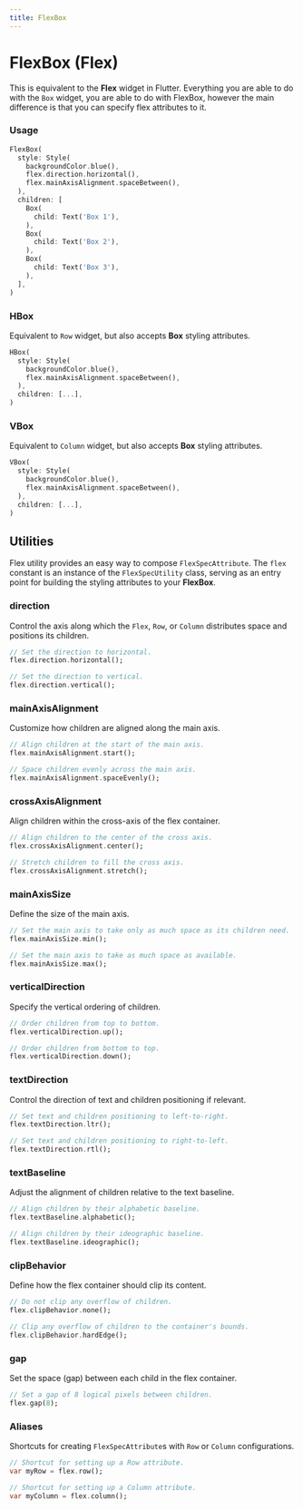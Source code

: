 ```yaml
---
title: FlexBox
---
```


# FlexBox (Flex)

This is equivalent to the **Flex** widget in Flutter. Everything you are able to do with the `Box` widget, you are able to do with FlexBox, however the main difference is that you can specify flex attributes to it.

### Usage

```dart
FlexBox(
  style: Style(
    backgroundColor.blue(),
    flex.direction.horizontal(),
    flex.mainAxisAlignment.spaceBetween(),
  ),
  children: [
    Box(
      child: Text('Box 1'),
    ),
    Box(
      child: Text('Box 2'),
    ),
    Box(
      child: Text('Box 3'),
    ),
  ],
)
```

### HBox

Equivalent to `Row` widget, but also accepts **Box** styling attributes.

```dart
HBox(
  style: Style(
    backgroundColor.blue(),
    flex.mainAxisAlignment.spaceBetween(),
  ),
  children: [...],
)
```

### VBox

Equivalent to `Column` widget, but also accepts **Box** styling attributes.

```dart
VBox(
  style: Style(
    backgroundColor.blue(),
    flex.mainAxisAlignment.spaceBetween(),
  ),
  children: [...],
)
```

## Utilities

Flex utility provides an easy way to compose `FlexSpecAttribute`. The `flex` constant is an instance of the `FlexSpecUtility` class, serving as an entry point for building the styling attributes to your **FlexBox**.

### **direction**

Control the axis along which the `Flex`, `Row`, or `Column` distributes space and positions its children.

```dart
// Set the direction to horizontal.
flex.direction.horizontal();

// Set the direction to vertical.
flex.direction.vertical();
```

### **mainAxisAlignment**

Customize how children are aligned along the main axis.

```dart
// Align children at the start of the main axis.
flex.mainAxisAlignment.start();

// Space children evenly across the main axis.
flex.mainAxisAlignment.spaceEvenly();
```

### **crossAxisAlignment**

Align children within the cross-axis of the flex container.

```dart
// Align children to the center of the cross axis.
flex.crossAxisAlignment.center();

// Stretch children to fill the cross axis.
flex.crossAxisAlignment.stretch();
```

### **mainAxisSize**

Define the size of the main axis.

```dart
// Set the main axis to take only as much space as its children need.
flex.mainAxisSize.min();

// Set the main axis to take as much space as available.
flex.mainAxisSize.max();
```

### **verticalDirection**

Specify the vertical ordering of children.

```dart
// Order children from top to bottom.
flex.verticalDirection.up();

// Order children from bottom to top.
flex.verticalDirection.down();
```

### **textDirection**

Control the direction of text and children positioning if relevant.

```dart
// Set text and children positioning to left-to-right.
flex.textDirection.ltr();

// Set text and children positioning to right-to-left.
flex.textDirection.rtl();
```

### **textBaseline**

Adjust the alignment of children relative to the text baseline.

```dart
// Align children by their alphabetic baseline.
flex.textBaseline.alphabetic();

// Align children by their ideographic baseline.
flex.textBaseline.ideographic();
```

### **clipBehavior**

Define how the flex container should clip its content.

```dart
// Do not clip any overflow of children.
flex.clipBehavior.none();

// Clip any overflow of children to the container's bounds.
flex.clipBehavior.hardEdge();
```

### **gap**

Set the space (gap) between each child in the flex container.

```dart
// Set a gap of 8 logical pixels between children.
flex.gap(8);
```

### **Aliases**

Shortcuts for creating `FlexSpecAttribute`s with `Row` or `Column` configurations.

```dart
// Shortcut for setting up a Row attribute.
var myRow = flex.row();

// Shortcut for setting up a Column attribute.
var myColumn = flex.column();
```
